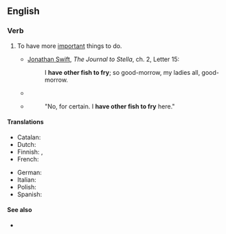 ==English==

===Verb===
{{en-verb|have<has,,had> other fish to fry}}

# {{lb|en|idiom}} To have more [[important]] things to do.
#* {{circa|1710}} [[w:Jonathan Swift|Jonathan Swift]], ''The Journal to Stella'', ch. 2, Letter 15:
#*: I '''have other fish to fry'''; so good-morrow, my ladies all, good-morrow.
#* {{RQ:Charlotte Bronte Shirley|chapter=20|passage=Your uncle will not return yet; he '''has other fish to fry'''; he will be galloping backwards and forwards from Briarfield to Stilbro' all day.}}
#* {{quote-text|en|year=1905|author={{w|George Bernard Shaw}}|title=The Irrational Knot|chapter=15|passage="May I ask whether you will be persuaded to come?"}}
#*: "No, for certain. I '''have other fish to fry''' here."

====Translations====
{{trans-top|to have more important things to do}}
* Catalan: {{t|ca|[[tenir]] [[altres]] [[coses]] [[a]] [[fer]]}}
* Dutch: {{t|nl|andere katten te geselen hebben}}
* Finnish: {{t|fi|[[olla]] [[parempi|parempaakin]] [[tekeminen|tekemistä]]}} {{qualifier|subject in adessive}}, {{t|fi|[[olla]] [[muu]]takin [[tekeminen|tekemistä]]}} {{qualifier|subject in adessive}}
* French: {{t+|fr|avoir d'autres chats à fouetter}}
{{trans-mid}}
* German: {{t|de|andere Igel zu kämmen haben}}
* Italian: {{t|it|avere altre gatte da pelare}}
* Polish: {{t+|pl|[[mieć]] [[inny|inne]] [[sprawa|sprawy]] [[do]] [[załatwić|załatwienia]]|impf}}
* Spanish: {{t|es|[[tener]] [[otras]] [[cosas]] [[que]] [[hacer]]}}
{{trans-bottom}}

====See also====
* {{l|en|[[another]] [[kettle of fish]]}}